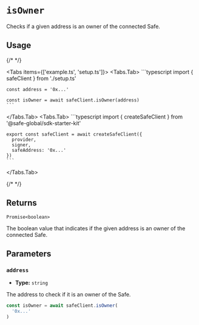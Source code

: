 
# `isOwner`

Checks if a given address is an owner of the connected Safe.

## Usage

{/* <!-- vale off --> */}

<Tabs items={['example.ts', 'setup.ts']}>
  <Tabs.Tab>
    ```typescript
    import { safeClient } from './setup.ts'
    
    const address = '0x...'

    const isOwner = await safeClient.isOwner(address)
    ```
  </Tabs.Tab>
  <Tabs.Tab>
    ```typescript
    import { createSafeClient } from '@safe-global/sdk-starter-kit'

    export const safeClient = await createSafeClient({
      provider,
      signer,
      safeAddress: '0x...'
    })
    ```
  </Tabs.Tab>
</Tabs>

{/* <!-- vale on --> */}

## Returns

`Promise<boolean>`

The boolean value that indicates if the given address is an owner of the connected Safe.

## Parameters

### `address`

- **Type:** `string`

The address to check if it is an owner of the Safe.

```typescript focus=2
const isOwner = await safeClient.isOwner(
  '0x...'
)
```
